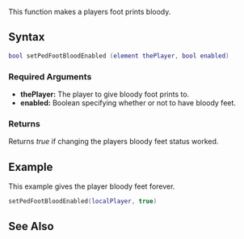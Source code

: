  
{{Client function}}
This function makes a players foot prints bloody.

==Syntax== 
<syntaxhighlight lang="lua">bool setPedFootBloodEnabled (element thePlayer, bool enabled)</syntaxhighlight> 

===Required Arguments=== 
*'''thePlayer:''' The player to give bloody foot prints to.
*'''enabled:''' Boolean specifying whether or not to have bloody feet.

===Returns===
Returns ''true'' if changing the players bloody feet status worked.

==Example== 
This example gives the player bloody feet forever.
<section name="Client" class="client" show="true">
<syntaxhighlight lang="lua">
setPedFootBloodEnabled(localPlayer, true)
</syntaxhighlight>
</section>

==See Also==
{{Client_ped_functions}}